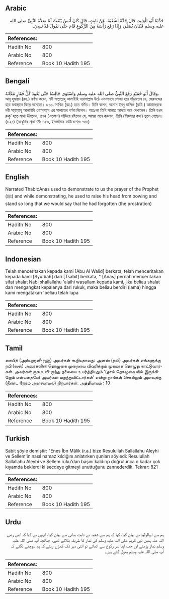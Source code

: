 ## Arabic


<div dir="rtl" lang="ar" style={{fontSize:'larger',backgroundColor:'#f8f9fa',padding:20}}>
حَدَّثَنَا أَبُو الْوَلِيدِ، قَالَ حَدَّثَنَا شُعْبَةُ، عَنْ ثَابِتٍ، قَالَ كَانَ أَنَسٌ يَنْعَتُ لَنَا صَلاَةَ النَّبِيِّ صلى الله عليه وسلم فَكَانَ يُصَلِّي وَإِذَا رَفَعَ رَأْسَهُ مِنَ الرُّكُوعِ قَامَ حَتَّى نَقُولَ قَدْ نَسِيَ‏.‏
</div>
<div style={{backgroundColor:'#f8f9fa',padding:20, marginBottom: 10}}><table> <thead> <tr> <th>References:</th> <th></th> </tr> </thead> <tbody><tr><td>Hadith No</td><td>800</td></tr><tr><td>Arabic No</td><td>800</td></tr><tr><td>Reference</td><td>Book 10 Hadith 195</td></tr></tbody></table></div>

## Bengali


<div dir="ltr" lang="bn" style={{fontSize:'larger',backgroundColor:'#f8f9fa',padding:20}}>
وَقَالَ أَبُو حُمَيْدٍ رَفَعَ النَّبِيُّ صلى الله عليه وسلم وَاسْتَوَى جَالِسًا حَتَّى يَعُودَ كُلُّ فَقَارٍ مَكَانَهُ. আবূ হুমায়দ (রহ.) বর্ণনা করেন, নবী সাল্লাল্লাহু আলাইহি ওয়াসাল্লাম উঠে এমনভাবে সোজা হয়ে দাঁড়াতেন যে, মেরুদন্ডের হাড় যথাস্থানে ফিরে আসতো। ৮০০. সাবিত (রহ.) হতে বর্ণিত। তিনি বলেন, আনাস ইবনু মালিক (রাযি.) আমাদেরকে নবী সাল্লাল্লাহু আলাইহি ওয়াসাল্লাম এর সালাতের বর্ণনা দিলেন। অতঃপর তিনি সালাত আদায় করে দেখালেন। তিনি যখন রুকূ‘ হতে মাথা উঠালেন, তখন (এতক্ষণ) দাঁড়িয়ে রইলেন যে, আমরা মনে করলাম, তিনি (সিজদার কথা) ভুলে গেছেন। (৮২১) (আধুনিক প্রকাশনীঃ ৭৫৬, ইসলামিক ফাউন্ডেশনঃ ৭৬৪)
</div>
<div style={{backgroundColor:'#f8f9fa',padding:20, marginBottom: 10}}><table> <thead> <tr> <th>References:</th> <th></th> </tr> </thead> <tbody><tr><td>Hadith No</td><td>800</td></tr><tr><td>Arabic No</td><td>800</td></tr><tr><td>Reference</td><td>Book 10 Hadith 195</td></tr></tbody></table></div>

## English


<div dir="ltr" lang="en" style={{fontSize:'larger',backgroundColor:'#f8f9fa',padding:20}}>
Narrated Thabit:Anas used to demonstrate to us the prayer of the Prophet (ﷺ) and while demonstrating, he used to raise his head from bowing and stand so long that we would say that he had forgotten (the prostration)
</div>
<div style={{backgroundColor:'#f8f9fa',padding:20, marginBottom: 10}}><table> <thead> <tr> <th>References:</th> <th></th> </tr> </thead> <tbody><tr><td>Hadith No</td><td>800</td></tr><tr><td>Arabic No</td><td>800</td></tr><tr><td>Reference</td><td>Book 10 Hadith 195</td></tr></tbody></table></div>

## Indonesian


<div dir="ltr" lang="id" style={{fontSize:'larger',backgroundColor:'#f8f9fa',padding:20}}>
Telah menceritakan kepada kami [Abu Al Walid] berkata, telah menceritakan kepada kami [Syu'bah] dari [Tsabit] berkata, " [Anas] pernah menceritakan sifat shalat Nabi shallallahu 'alaihi wasallam kepada kami, jika beliau shalat dan mengangkat kepalanya dari rukuk, maka beliau berdiri (lama) hingga kami mengatakan 'beliau telah lupa
</div>
<div style={{backgroundColor:'#f8f9fa',padding:20, marginBottom: 10}}><table> <thead> <tr> <th>References:</th> <th></th> </tr> </thead> <tbody><tr><td>Hadith No</td><td>800</td></tr><tr><td>Arabic No</td><td>800</td></tr><tr><td>Reference</td><td>Book 10 Hadith 195</td></tr></tbody></table></div>

## Tamil


<div dir="ltr" lang="ta" style={{fontSize:'larger',backgroundColor:'#f8f9fa',padding:20}}>
ஸாபித் (அல்புனானீ-ரஹ்) அவர்கள் கூறியதாவது: அனஸ் (ரலி) அவர்கள் எங்களுக்கு நபி (ஸல்) அவர்களின் தொழுகை முறையை விவரிக்கும் முகமாக தொழுது காட்டுவார்கள். அவர்கள் ருகூஉவி-ருந்து தலையை உயர்த்தியதும் ‘(தாம் தொழுகை யில் இருக்கிறோம் என்பதையே) அவர்கள் மறந்துவிட்டார்கள்’ என்று நாங்கள் சொல்லும் அளவுக்கு (நீண்ட நேரம் அசையாமல்) நிற்பார்கள். அத்தியாயம் : 10
</div>
<div style={{backgroundColor:'#f8f9fa',padding:20, marginBottom: 10}}><table> <thead> <tr> <th>References:</th> <th></th> </tr> </thead> <tbody><tr><td>Hadith No</td><td>800</td></tr><tr><td>Arabic No</td><td>800</td></tr><tr><td>Reference</td><td>Book 10 Hadith 195</td></tr></tbody></table></div>

## Turkish


<div dir="ltr" lang="tr" style={{fontSize:'larger',backgroundColor:'#f8f9fa',padding:20}}>
Sabit şöyle demiştir: "Enes İbn Mâlik (r.a.) bize Resulullah Sallallahu Aleyhi ve Sellem'in nasıl namaz kıldığını anlatırken şunları söyledi: Resulullah Sallallahu Aleyhi ve Sellem rüku'dan başını kaldırıp doğrulunca o kadar çok kıyamda beklerdi ki secdeye gitmeyi unuttuğunu zannederdik. Tekrar: 821
</div>
<div style={{backgroundColor:'#f8f9fa',padding:20, marginBottom: 10}}><table> <thead> <tr> <th>References:</th> <th></th> </tr> </thead> <tbody><tr><td>Hadith No</td><td>800</td></tr><tr><td>Arabic No</td><td>800</td></tr><tr><td>Reference</td><td>Book 10 Hadith 195</td></tr></tbody></table></div>

## Urdu


<div dir="rtl" lang="ur" style={{fontSize:'larger',backgroundColor:'#f8f9fa',padding:20}}>
ہم سے ابوالولید نے بیان کیا، کہا کہ ہم سے شعبہ نے ثابت بنانی سے بیان کیا، انہوں نے کہا کہ انس رضی اللہ عنہ ہمیں نبی کریم صلی اللہ علیہ وسلم کی نماز کا طریقہ بتلاتے تھے۔ چنانچہ آپ صلی اللہ علیہ وسلم نماز پڑھتے اور جب اپنا سر رکوع سے اٹھاتے تو اتنی دیر تک کھڑے رہتے کہ ہم سوچنے لگتے کہ آپ صلی اللہ علیہ وسلم بھول گئے ہیں۔
</div>
<div style={{backgroundColor:'#f8f9fa',padding:20, marginBottom: 10}}><table> <thead> <tr> <th>References:</th> <th></th> </tr> </thead> <tbody><tr><td>Hadith No</td><td>800</td></tr><tr><td>Arabic No</td><td>800</td></tr><tr><td>Reference</td><td>Book 10 Hadith 195</td></tr></tbody></table></div>